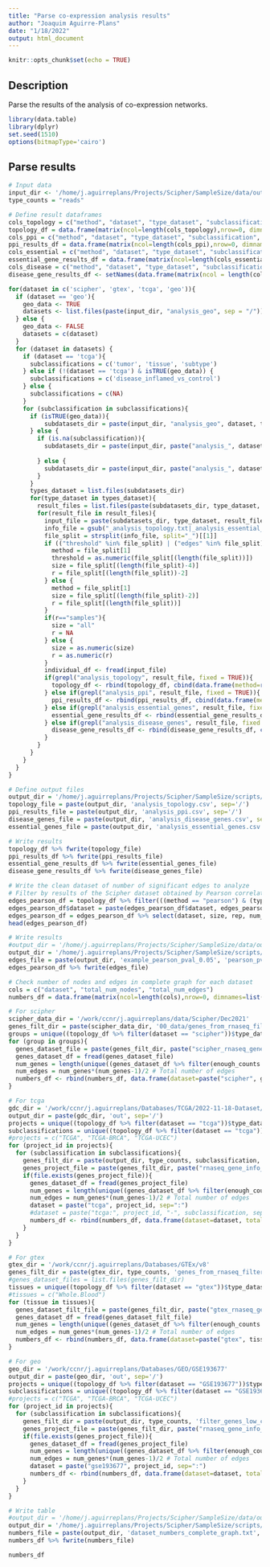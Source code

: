 ```yaml
---
title: "Parse co-expression analysis results"
author: "Joaquim Aguirre-Plans"
date: "1/18/2022"
output: html_document
---
```


```r
knitr::opts_chunk$set(echo = TRUE)
```

## Description

Parse the results of the analysis of co-expression networks.

```r
library(data.table)
library(dplyr)
set.seed(1510)
options(bitmapType='cairo')
```

## Parse results

```r
# Input data
input_dir <- '/home/j.aguirreplans/Projects/Scipher/SampleSize/data/out'
type_counts = "reads"

# Define result dataframes
cols_topology = c("method", "dataset", "type_dataset", "subclassification", "size", "rep", "threshold", "num_nodes", "num_edges", "av_degree", "av_path_length", "av_clustering_coef", "num_components", "num_lcc_nodes", "num_lcc_edges", "lcc_z", "lcc_pvalue", "max_k", "num_main_core_nodes", "num_main_core_edges")
topology_df = data.frame(matrix(ncol=length(cols_topology),nrow=0, dimnames=list(NULL, cols_topology)))
cols_ppi = c("method", "dataset", "type_dataset", "subclassification", "size", "rep", "threshold", "num_ppi_nodes", "num_ppi_edges", "fraction_ppi_nodes", "fraction_ppi_edges", "num_ppi_main_core_nodes", "num_ppi_main_core_edges", "fraction_ppi_main_core_nodes", "fraction_ppi_main_core_edges")
ppi_results_df = data.frame(matrix(ncol=length(cols_ppi),nrow=0, dimnames=list(NULL, cols_ppi)))
cols_essential = c("method", "dataset", "type_dataset", "subclassification", "size", "rep", "threshold", "num_essential_genes", "fraction_essential_genes", "num_components", "num_lcc_nodes", "fraction_essential_lcc_nodes", "num_lcc_edges", "lcc_z", "lcc_pvalue")
essential_gene_results_df = data.frame(matrix(ncol=length(cols_essential),nrow=0, dimnames=list(NULL, cols_essential)))
cols_disease = c("method", "dataset", "type_dataset", "subclassification", "size", "rep", 'threshold', 'disease', 'disease_class', 'num_disease_genes', 'fraction_disease_genes', 'num_disease_components', 'num_disease_lcc_nodes', 'fraction_disease_lcc_nodes', 'num_disease_lcc_edges', "disease_lcc_z", "disease_lcc_pvalue")
disease_gene_results_df <- setNames(data.frame(matrix(ncol = length(cols_disease), nrow = 0)), cols_disease)

for(dataset in c('scipher', 'gtex', 'tcga', 'geo')){
  if (dataset == 'geo'){
    geo_data <- TRUE
    datasets <- list.files(paste(input_dir, "analysis_geo", sep = "/"))
  } else {
    geo_data <- FALSE
    datasets = c(dataset)
  }
  for (dataset in datasets) {
    if (dataset == 'tcga'){
      subclassifications = c('tumor', 'tissue', 'subtype')
    } else if (!(dataset == 'tcga') & isTRUE(geo_data)) {
      subclassifications = c('disease_inflamed_vs_control')
    } else {
      subclassifications = c(NA)
    }
    for (subclassification in subclassifications){
      if (isTRUE(geo_data)){
          subdatasets_dir = paste(input_dir, "analysis_geo", dataset, type_counts, subclassification, sep="/")
      } else {
        if (is.na(subclassification)){
          subdatasets_dir = paste(input_dir, paste("analysis_", dataset, sep=""), type_counts, sep="/")
          
        } else {
          subdatasets_dir = paste(input_dir, paste("analysis_", dataset, sep=""), type_counts, subclassification, sep="/")
        }
      }
      types_dataset = list.files(subdatasets_dir)
      for(type_dataset in types_dataset){
        result_files = list.files(paste(subdatasets_dir, type_dataset, sep="/"))
        for(result_file in result_files){
          input_file = paste(subdatasets_dir, type_dataset, result_file, sep="/")
          info_file = gsub("_analysis_topology.txt|_analysis_essential_genes.txt|_analysis_disease_genes.txt|_analysis_ppi.txt","",result_file)
          file_split = strsplit(info_file, split="_")[[1]]
          if (("threshold" %in% file_split) | ("edges" %in% file_split)){
            method = file_split[1]
            threshold = as.numeric(file_split[(length(file_split))])
            size = file_split[(length(file_split)-4)]
            r = file_split[(length(file_split))-2]
          } else {
            method = file_split[1]
            size = file_split[(length(file_split)-2)]
            r = file_split[(length(file_split))]
          }
          if(r=="samples"){
            size = "all"
            r = NA
          } else {
            size = as.numeric(size)
            r = as.numeric(r)
          }
          individual_df <- fread(input_file)
          if(grepl("analysis_topology", result_file, fixed = TRUE)){
            topology_df <- rbind(topology_df, cbind(data.frame(method=rep(method, nrow(individual_df)), dataset=rep(dataset, nrow(individual_df)), type_dataset=rep(type_dataset, nrow(individual_df)), subclassification=rep(subclassification, nrow(individual_df)), size=rep(size, nrow(individual_df)), rep=rep(r, nrow(individual_df))), individual_df))
          } else if(grepl("analysis_ppi", result_file, fixed = TRUE)){
            ppi_results_df <- rbind(ppi_results_df, cbind(data.frame(method=rep(method, nrow(individual_df)), dataset=rep(dataset, nrow(individual_df)), type_dataset=rep(type_dataset, nrow(individual_df)), subclassification=rep(subclassification, nrow(individual_df)), size=rep(size, nrow(individual_df)), rep=rep(r, nrow(individual_df))), individual_df))
          } else if(grepl("analysis_essential_genes", result_file, fixed = TRUE)){
            essential_gene_results_df <- rbind(essential_gene_results_df, cbind(data.frame(method=rep(method, nrow(individual_df)), dataset=rep(dataset, nrow(individual_df)), type_dataset=rep(type_dataset, nrow(individual_df)), subclassification=rep(subclassification, nrow(individual_df)), size=rep(size, nrow(individual_df)), rep=rep(r, nrow(individual_df))), individual_df))
          } else if(grepl("analysis_disease_genes", result_file, fixed = TRUE)){
            disease_gene_results_df <- rbind(disease_gene_results_df, cbind(data.frame(method=rep(method, nrow(individual_df)), dataset=rep(dataset, nrow(individual_df)), type_dataset=rep(type_dataset, nrow(individual_df)), subclassification=rep(subclassification, nrow(individual_df)), size=rep(size, nrow(individual_df)), rep=rep(r, nrow(individual_df))), individual_df))
          }
        }
      }
    } 
  }
}
```


```r
# Define output files
output_dir = '/home/j.aguirreplans/Projects/Scipher/SampleSize/scripts/SampleSizeShiny/data'
topology_file = paste(output_dir, 'analysis_topology.csv', sep='/')
ppi_results_file = paste(output_dir, 'analysis_ppi.csv', sep='/')
disease_genes_file = paste(output_dir, 'analysis_disease_genes.csv', sep='/')
essential_genes_file = paste(output_dir, 'analysis_essential_genes.csv', sep='/')

# Write results
topology_df %>% fwrite(topology_file)
ppi_results_df %>% fwrite(ppi_results_file)
essential_gene_results_df %>% fwrite(essential_genes_file)
disease_gene_results_df %>% fwrite(disease_genes_file)
```


```r
# Write the clean dataset of number of significant edges to analyze
# Filter by results of the Scipher dataset obtained by Pearson correlation and threshold 0.05
edges_pearson_df = topology_df %>% filter(((method == "pearson") & (type_correlation == "all") & (threshold == 0.05)))
edges_pearson_df$dataset = paste(edges_pearson_df$dataset, edges_pearson_df$type_dataset, sep=":")
edges_pearson_df = edges_pearson_df %>% select(dataset, size, rep, num_edges) %>% arrange(dataset, size, rep)
head(edges_pearson_df)

# Write results
#output_dir = '/home/j.aguirreplans/Projects/Scipher/SampleSize/data/out/tables'
output_dir = '/home/j.aguirreplans/Projects/Scipher/SampleSize/scripts/SampleSizeShiny/data'
edges_file = paste(output_dir, 'example_pearson_pval_0.05', 'pearson_pval_0.05_num_edges_vs_num_samples.txt', sep='/')
edges_pearson_df %>% fwrite(edges_file)
```

```r
# Check number of nodes and edges in complete graph for each dataset
cols = c("dataset", "total_num_nodes", "total_num_edges")
numbers_df = data.frame(matrix(ncol=length(cols),nrow=0, dimnames=list(NULL, cols)))

# For scipher
scipher_data_dir = '/work/ccnr/j.aguirreplans/data/Scipher/Dec2021'
genes_filt_dir = paste(scipher_data_dir, '00_data/genes_from_rnaseq_filtered_files_by_group', sep='/')
groups = unique((topology_df %>% filter(dataset == "scipher"))$type_dataset)
for (group in groups){
  genes_dataset_file = paste(genes_filt_dir, paste("scipher_rnaseq_gene_info_", group, ".csv", sep=''), sep='/')
  genes_dataset_df = fread(genes_dataset_file)
  num_genes = length(unique((genes_dataset_df %>% filter(enough_counts == TRUE) %>% unique())$HGNC_Symbol)) # Total number of genes
  num_edges = num_genes*(num_genes-1)/2 # Total number of edges
  numbers_df <- rbind(numbers_df, data.frame(dataset=paste("scipher", group, sep=":"), total_num_nodes=num_genes, total_num_edges=num_edges))
}

# For tcga
gdc_dir = '/work/ccnr/j.aguirreplans/Databases/TCGA/2022-11-18-Dataset/TCGA'
output_dir = paste(gdc_dir, 'out', sep='/')
projects = unique((topology_df %>% filter(dataset == "tcga"))$type_dataset)
subclassifications = unique((topology_df %>% filter(dataset == "tcga"))$subclassification)
#projects = c("TCGA", "TCGA-BRCA", "TCGA-UCEC")
for (project_id in projects){
  for (subclassification in subclassifications){
    genes_filt_dir = paste(output_dir, type_counts, subclassification, 'filter_genes_low_counts/genes_filtered_files_by_sample_group', sep='/')
    genes_project_file = paste(genes_filt_dir, paste("rnaseq_gene_info_", project_id, ".csv", sep=''), sep='/')
    if(file.exists(genes_project_file)){
      genes_dataset_df = fread(genes_project_file)
      num_genes = length(unique((genes_dataset_df %>% filter(enough_counts == TRUE) %>% unique())$HGNC_Symbol)) # Total number of genes
      num_edges = num_genes*(num_genes-1)/2 # Total number of edges
      dataset = paste("tcga", project_id, sep=":")
      #dataset = paste("tcga:", project_id, "-", subclassification, sep="")
      numbers_df <- rbind(numbers_df, data.frame(dataset=dataset, total_num_nodes=num_genes, total_num_edges=num_edges))
    }
  }
}

# For gtex
gtex_dir = '/work/ccnr/j.aguirreplans/Databases/GTEx/v8'
genes_filt_dir = paste(gtex_dir, type_counts, 'genes_from_rnaseq_filtered_files_by_tissue', sep='/')
#genes_dataset_files = list.files(genes_filt_dir)
tissues = unique((topology_df %>% filter(dataset == "gtex"))$type_dataset)
#tissues = c("Whole.Blood")
for (tissue in tissues){
  genes_dataset_filt_file = paste(genes_filt_dir, paste("gtex_rnaseq_gene_info_", tissue, ".csv", sep=''), sep='/')
  genes_dataset_df = fread(genes_dataset_filt_file)
  num_genes = length(unique((genes_dataset_df %>% filter(enough_counts == TRUE) %>% unique())$HGNC_Symbol)) # Total number of genes
  num_edges = num_genes*(num_genes-1)/2 # Total number of edges
  numbers_df <- rbind(numbers_df, data.frame(dataset=paste("gtex", tissue, sep=":"), total_num_nodes=num_genes, total_num_edges=num_edges))
}

# For geo
geo_dir = '/work/ccnr/j.aguirreplans/Databases/GEO/GSE193677'
output_dir = paste(geo_dir, 'out', sep='/')
projects = unique((topology_df %>% filter(dataset == "GSE193677"))$type_dataset)
subclassifications = unique((topology_df %>% filter(dataset == "GSE193677"))$subclassification)
#projects = c("TCGA", "TCGA-BRCA", "TCGA-UCEC")
for (project_id in projects){
  for (subclassification in subclassifications){
    genes_filt_dir = paste(output_dir, type_counts, 'filter_genes_low_counts', sep='/')
    genes_project_file = paste(genes_filt_dir, paste("rnaseq_gene_info_GSE193677.csv", sep=''), sep='/')
    if(file.exists(genes_project_file)){
      genes_dataset_df = fread(genes_project_file)
      num_genes = length(unique((genes_dataset_df %>% filter(enough_counts == TRUE) %>% unique())$HGNC_Symbol)) # Total number of genes
      num_edges = num_genes*(num_genes-1)/2 # Total number of edges
      dataset = paste("gse193677", project_id, sep=":")
      numbers_df <- rbind(numbers_df, data.frame(dataset=dataset, total_num_nodes=num_genes, total_num_edges=num_edges))
    }
  }
}

# Write table
#output_dir = '/home/j.aguirreplans/Projects/Scipher/SampleSize/data/out/tables'
output_dir = '/home/j.aguirreplans/Projects/Scipher/SampleSize/scripts/SampleSizeShiny/data'
numbers_file = paste(output_dir, 'dataset_numbers_complete_graph.txt', sep='/')
numbers_df %>% fwrite(numbers_file)

numbers_df
```



